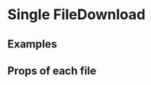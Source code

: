 
<Meta title="2 Pattern Library/Slices/File Downloads" component={DownloadableFiles} />

# Single FileDownload
 
 
## Examples

<Preview>
    <Story name="Single File Download">
        <div style={{padding: "20px"}}>
            <DownloadableFiles
                files={one}
            />
        </div>
    </Story>
</Preview>

<Preview>
    <Story name="Multiple File Downloads">
        <div style={{padding: "20px"}}>
            <DownloadableFiles
                files={demoFiles}
            />
        </div>
    </Story>
</Preview>

<Preview>
    <Story name="Empty test">
        <div style={{padding: "20px"}}>
            <DownloadableFiles
                files={empty}
            />
        </div>
    </Story>
</Preview>

## Props of each file

<Props of={FileDownload} />
